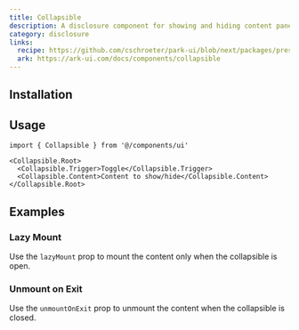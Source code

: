 ```yaml
---
title: Collapsible
description: A disclosure component for showing and hiding content panels.
category: disclosure
links:
  recipe: https://github.com/cschroeter/park-ui/blob/next/packages/preset/src/recipes/collapsible.ts
  ark: https://ark-ui.com/docs/components/collapsible
---
```


<ComponentExample name="basic" />

## Installation

<InstallationGuide />

## Usage

```tsx
import { Collapsible } from '@/components/ui'
```

```tsx
<Collapsible.Root>
  <Collapsible.Trigger>Toggle</Collapsible.Trigger>
  <Collapsible.Content>Content to show/hide</Collapsible.Content>
</Collapsible.Root>
```

## Examples

### Lazy Mount

Use the `lazyMount` prop to mount the content only when the collapsible is open.

<ComponentExample name="lazy-mount" />

### Unmount on Exit

Use the `unmountOnExit` prop to unmount the content when the collapsible is closed.

<ComponentExample name="unmount-on-exit" />
